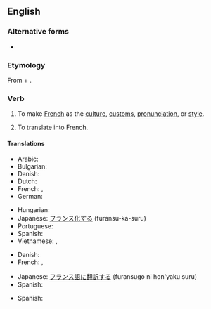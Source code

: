 ==English==

===Alternative forms===
* {{l|en|gallicise}} {{qualifier|non-Oxford British spelling}}

===Etymology===
From {{etyl|la|en}} {{m|la|Gallicus||French}} + {{m|en|-ize}}.

===Verb===
{{en-verb}}

# {{lb|en|transitive}} To make [[French]] as the [[culture]], [[custom]]s, [[pronunciation]], or [[style]].
#: {{syn|en|francize}}
# {{lb|en|transitive}} To translate into French.

====Translations====
{{trans-top|to make French as the culture, customs, pronunciation, or style}}
* Arabic: {{t|ar|فَرْنَسَ}}
* Bulgarian: {{t|bg|пофренчвам|sc=Cyrl}}
* Danish: {{t+|da|forfranske}}
* Dutch: {{t+|nl|verfransen}}
* French: {{t|fr|faire français}}, {{t+|fr|franciser}}
* German: {{t+|de|französisieren}}
{{trans-mid}}
* Hungarian: {{t|hu|elfranciásít}}
* Japanese: [[フランス化]]する (furansu-ka-suru)
* Portuguese: {{t|pt|afrancesar}}
* Spanish: {{t+|es|afrancesar}}
* Vietnamese: {{t|vi|Pháp hóa}}, {{t|vi|Pháp hoá}}
{{trans-bottom}}

{{trans-top|to translate into French}}
* Danish: {{t|da|[[oversætte]] [[til]] [[fransk]]}}
* French: {{t|fr|[[traduire]] [[en]] [[français]]}}, {{t+|fr|franciser}}
{{trans-mid}}
* Japanese: [[フランス語]]に[[翻訳する]] (furansugo ni hon'yaku suru)
* Spanish: {{t|es|[[traducir]] [[en]] [[francés]]}}
{{trans-bottom}}

{{checktrans-top}}
* Spanish: {{t-check|es|galicizar}}
{{trans-mid}}
{{trans-bottom}}